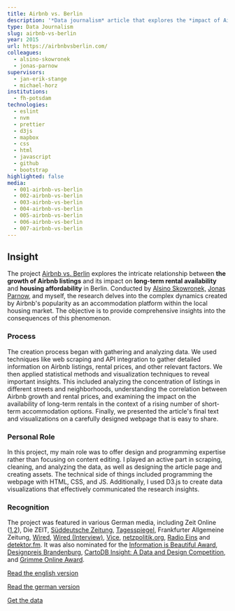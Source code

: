 ```yaml
---
title: Airbnb vs. Berlin
description: '*Data journalism* article that explores the *impact of Airbnb* on the housing market in Berlin'
type: Data Journalism
slug: airbnb-vs-berlin
year: 2015
url: https://airbnbvsberlin.com/
colleagues:
  - alsino-skowronek
  - jonas-parnow
supervisors:
  - jan-erik-stange
  - michael-horz
institutions:
  - fh-potsdam
technologies:
  - eslint
  - nvm
  - prettier
  - d3js
  - mapbox
  - css
  - html
  - javascript
  - github
  - bootstrap
highlighted: false
media:
  - 001-airbnb-vs-berlin
  - 002-airbnb-vs-berlin
  - 003-airbnb-vs-berlin
  - 004-airbnb-vs-berlin
  - 005-airbnb-vs-berlin
  - 006-airbnb-vs-berlin
  - 007-airbnb-vs-berlin
---
```


## Insight

The project [Airbnb vs. Berlin](https://airbnbvsberlin.com/) explores the intricate relationship between **the growth of Airbnb listings** and its impact on **long-term rental availability** and **housing affordability** in Berlin. Conducted by [Alsino Skowronek,](https://alsino.io/) [Jonas Parnow](https://jonasparnow.com/), and myself, the research delves into the complex dynamics created by Airbnb's popularity as an accommodation platform within the local housing market. The objective is to provide comprehensive insights into the consequences of this phenomenon.

### Process

The creation process began with gathering and analyzing data. We used techniques like web scraping and API integration to gather detailed information on Airbnb listings, rental prices, and other relevant factors. We then applied statistical methods and visualization techniques to reveal important insights. This included analyzing the concentration of listings in different streets and neighborhoods, understanding the correlation between Airbnb growth and rental prices, and examining the impact on the availability of long-term rentals in the context of a rising number of short-term accommodation options. Finally, we presented the article's final text and visualizations on a carefully designed webpage that is easy to share.

### Personal Role

In this project, my main role was to offer design and programming expertise rather than focusing on content editing. I played an active part in scraping, cleaning, and analyzing the data, as well as designing the article page and creating assets. The technical side of things included programming the webpage with HTML, CSS, and JS. Additionally, I used D3.js to create data visualizations that effectively communicated the research insights.

### Recognition

The project was featured in various German media, including Zeit Online ([1](http://blog.zeit.de/teilchen/2015/03/19/berlin-vs-airbnb-die-wahrheit-zahlen/),[2](http://www.zeit.de/wirtschaft/unternehmen/2016-04/airbnb-berlin-ferienwohnungen-vermieten-zweckentfremdung-gesetz)), Die ZEIT, [Süddeutsche Zeitung](http://jetzt.sueddeutsche.de/texte/anzeigen/592197/Macht-AirBnB-die-Mieten-teurer), [Tagesspiegel](http://utf.rdir.de/form.do?agnCI=875&agnFN=fullview&agnUID=A.B.x0w.fsL.BKJjf.FwMPK4OCYdYwIa2mJb8XWw), Frankfurter Allgemeine Zeitung, [Wired](https://www.wired.de/collection/latest/airbnb-beeinflusst-den-mietspiegel-berlins), [Wired (Interview)](https://www.wired.de/collection/latest/die-macher-von-airbnb-vs-berlin-im-interview), [Vice](http://motherboard.vice.com/de/blog/drei-potsdamer-studenten-beweisen-wie-airbnb-den-wohnungsmarkt-kaputt-macht-3423), [netzpolitik.org](http://netzpolitik.org/), [Radio Eins](http://www.radioeins.de/programm/sendungen/der_schoene_morgen/heimat-gesucht/airbnbvsberlin.html) and [detektor.fm](http://detektor.fm/). It was also nominated for the [Information is Beautiful Award](http://www.informationisbeautifulawards.com/showcase/697-airbnb-vs-berlin), [Designpreis Brandenburg](https://www.fh-potsdam.de/studieren/design/oeffentlichkeit/news/news-detail/artikel/designer-und-designerinnen-der-fh-potsdam-mehrfach-fuer-den-designpreis-brandenburg-nominiert/), [CartoDB Insight: A Data and Design Competition](https://carto.com/blog/insight-finalists-5), and [Grimme Online Award](http://blog.grimme-online-award.de/2016/05/airbnbvsberlin/#more-5702).

[Read the english version](https://airbnbvsberlin.com/)

[Read the german version](https://airbnbvsberlin.de/)

[Get the data](https://airbnbvsberlin.com/#footer)
